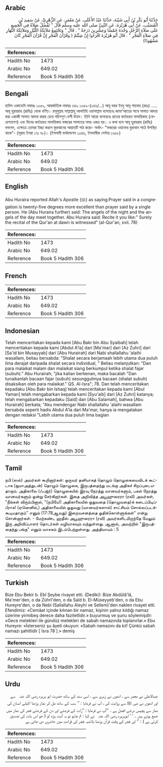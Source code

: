 ## Arabic


<div dir="rtl" lang="ar" style={{fontSize:'larger',backgroundColor:'#f8f9fa',padding:20}}>
حَدَّثَنَا أَبُو بَكْرِ بْنُ أَبِي شَيْبَةَ، حَدَّثَنَا عَبْدُ الأَعْلَى، عَنْ مَعْمَرٍ، عَنِ الزُّهْرِيِّ، عَنْ سَعِيدِ بْنِ الْمُسَيَّبِ، عَنْ أَبِي هُرَيْرَةَ، عَنِ النَّبِيِّ صلى الله عليه وسلم قَالَ ‏"‏ تَفْضُلُ صَلاَةٌ فِي الْجَمِيعِ عَلَى صَلاَةِ الرَّجُلِ وَحْدَهُ خَمْسًا وَعِشْرِينَ دَرَجَةً ‏"‏ ‏.‏ قَالَ ‏"‏ وَتَجْتَمِعُ مَلاَئِكَةُ اللَّيْلِ وَمَلاَئِكَةُ النَّهَارِ فِي صَلاَةِ الْفَجْرِ ‏"‏ ‏.‏ قَالَ أَبُو هُرَيْرَةَ اقْرَءُوا إِنْ شِئْتُمْ ‏(‏ وَقُرْآنَ الْفَجْرِ إِنَّ قُرْآنَ الْفَجْرِ كَانَ مَشْهُودًا‏)‏
</div>
<div style={{backgroundColor:'#f8f9fa',padding:20, marginBottom: 10}}><table> <thead> <tr> <th>References:</th> <th></th> </tr> </thead> <tbody><tr><td>Hadith No</td><td>1473</td></tr><tr><td>Arabic No</td><td>649.02</td></tr><tr><td>Reference</td><td>Book 5 Hadith 306</td></tr></tbody></table></div>

## Bengali


<div dir="ltr" lang="bn" style={{fontSize:'larger',backgroundColor:'#f8f9fa',padding:20}}>
হাদিস একাডেমি নাম্বারঃ ১৩৫৯, আন্তর্জাতিক নাম্বারঃ ৬৪৯ ১৩৫৯-(২৪৬/...) আবূ বকর ইবনু আবূ শায়বাহ (রহঃ) ..... আবূ হুরায়রাহ (রাযিঃ) থেকে বর্ণিত। রসূলুল্লাহ সাল্লাল্লাহু আলাইহি ওয়াসাল্লাম বলেছেনঃ জামা'আতের সাথে সালাত আদায় করা একাকী সালাত আদায় করার চেয়ে পচিশগুণ বেশী উত্তম। তিনি আরো বলেছেনঃ রাতের কর্তব্যরত মালায়িকাহ (ফেরেশতাগণ) এবং দিনের কর্তব্যরত মালায়িকাহ ফজরের সালাতের সময় একত্র হয়। এ কথা বলে আবূ হুরায়রাহ (রাযিঃ) বললেন, এক্ষেত্রে তোমরা ইচ্ছা করলে কুরআনের আয়াতটি পাঠ করো- অর্থাৎ- "ফজরের ওয়াক্তের কুরআন পাঠে উপস্থিত থাকে"- (সূরাহ ইসরা ১৭ঃ ৭৮)। (ইসলামী ফাউন্ডেশন ১৩৪৬, ইসলামীক সেন্টার ১৩৫৮)
</div>
<div style={{backgroundColor:'#f8f9fa',padding:20, marginBottom: 10}}><table> <thead> <tr> <th>References:</th> <th></th> </tr> </thead> <tbody><tr><td>Hadith No</td><td>1473</td></tr><tr><td>Arabic No</td><td>649.02</td></tr><tr><td>Reference</td><td>Book 5 Hadith 306</td></tr></tbody></table></div>

## English


<div dir="ltr" lang="en" style={{fontSize:'larger',backgroundColor:'#f8f9fa',padding:20}}>
Abu Huraira reported Allah's Apostle (ﷺ) as saying:Prayer said in a congregation is twenty-five degrees more excellent than prayer said by a single person. He (Abu Huraira further) said: The angels of the night and the angels of the day meet together. Abu Huraira said: Recite it you like:" Surely the recital of the Qur'an at dawn is witnessed" (al-Qur'an, xvii. 78)
</div>
<div style={{backgroundColor:'#f8f9fa',padding:20, marginBottom: 10}}><table> <thead> <tr> <th>References:</th> <th></th> </tr> </thead> <tbody><tr><td>Hadith No</td><td>1473</td></tr><tr><td>Arabic No</td><td>649.02</td></tr><tr><td>Reference</td><td>Book 5 Hadith 306</td></tr></tbody></table></div>

## French


<div dir="ltr" lang="fr" style={{fontSize:'larger',backgroundColor:'#f8f9fa',padding:20}}>

</div>
<div style={{backgroundColor:'#f8f9fa',padding:20, marginBottom: 10}}><table> <thead> <tr> <th>References:</th> <th></th> </tr> </thead> <tbody><tr><td>Hadith No</td><td>1473</td></tr><tr><td>Arabic No</td><td>649.02</td></tr><tr><td>Reference</td><td>Book 5 Hadith 306</td></tr></tbody></table></div>

## Indonesian


<div dir="ltr" lang="id" style={{fontSize:'larger',backgroundColor:'#f8f9fa',padding:20}}>
Telah menceritakan kepada kami [Abu Bakr bin Abu Syaibah] telah menceritakan kepada kami [Abdul A'la] dari [Ma'mar] dari [Az Zuhri] dari [Sa'id bin Musayyab] dari [Abu Hurairah] dari Nabi shallallahu 'alaihi wasallam, beliau bersabda: "Shalat secara berjamaah lebih utama dua puluh lima derajat daripada shalat secara individual, " Beliau melanjutkan: "Dan para malaikat malam dan malaikat siang berkumpul ketika shalat fajar (subuh)." Abu Hurairah; "jika kalian berkenan, maka bacalah "Dan tunaikanlah bacaan fajar (subuh) sesungguhnya bacaan (shalat subuh) disaksikan oleh para malaikat." QS. Al-Isra"; 78. Dan telah menceritakan kepadaku [Abu Bakr bin Ishaq] telah menceritakan kepada kami [Abul Yaman] telah mengabarkan kepada kami [Syu'aib] dari [Az Zuhri] katanya; telah mengabarkan kepadaku [Said] dan [Abu Salamah], bahwa [Abu Hurairah] berkata; "Aku mendengar Nabi shallallahu 'alaihi wasallam bersabda seperti hadis Abdul A'la dari Ma'mar, hanya ia mengatakan dengan redaksi "Lebih utama dua puluh lima bagian
</div>
<div style={{backgroundColor:'#f8f9fa',padding:20, marginBottom: 10}}><table> <thead> <tr> <th>References:</th> <th></th> </tr> </thead> <tbody><tr><td>Hadith No</td><td>1473</td></tr><tr><td>Arabic No</td><td>649.02</td></tr><tr><td>Reference</td><td>Book 5 Hadith 306</td></tr></tbody></table></div>

## Tamil


<div dir="ltr" lang="ta" style={{fontSize:'larger',backgroundColor:'#f8f9fa',padding:20}}>
நபி (ஸல்) அவர்கள் கூறினார்கள்: ஒருவர் தனியாகத் தொழும் தொழுகையைவிடக் கூட்டாக (ஜமாஅத்துடன்) தொழும் தொழுகை, இருபத்தைந்து மடங்கு அதிகச் சிறப்புடையதாகும். அதிகாலை (ஃபஜ்ர்) தொழுகையில் இரவு நேரத்து வானவர்களும், பகல் நேரத்து வானவர்களும் ஒன்று சேர்கிறார்கள். இதை அறிவித்த அபூஹுரைரா (ரலி) அவர்கள், "நீங்கள் விரும்பினால், "(நபியே!) அதிகாலையில் ஓதுவதை (தொழுவதை)க் கடைப்பிடிப்பீராக! (ஏனெனில்,) அதிகாலையில் ஓதுவது (வானவர்களால்) சாட்சியம் சொல்லப்படக்கூடியதாகும்" எனும் (17:78ஆவது) இறைவசனத்தை ஓதிக்கொள்ளுங்கள்" என்று சொன்னார்கள். - மேற்கண்ட ஹதீஸ் அபூஹுரைரா (ரலி) அவர்களிடமிருந்தே மேலும் இரு அறிவிப்பாளர் தொடர்கள் வழியாகவும் வந்துள்ளது. ஆனால், அவற்றில் "இருபத்தைந்து பங்கு" எனும் வாசகம் இடம்பெற்றுள்ளது. அத்தியாயம் : 5
</div>
<div style={{backgroundColor:'#f8f9fa',padding:20, marginBottom: 10}}><table> <thead> <tr> <th>References:</th> <th></th> </tr> </thead> <tbody><tr><td>Hadith No</td><td>1473</td></tr><tr><td>Arabic No</td><td>649.02</td></tr><tr><td>Reference</td><td>Book 5 Hadith 306</td></tr></tbody></table></div>

## Turkish


<div dir="ltr" lang="tr" style={{fontSize:'larger',backgroundColor:'#f8f9fa',padding:20}}>
Bize Ebu Bekir b. Ebî Şeybe rivayet etti. (Dediki): Bize Abdülâ'lâ, Ma'mer'den, o da Zührî'den, o da Saîd b. El-Müseyyeb'den, o da Ebu Hureyre'den, o da Nebi (Sallallahu Aleyhi ve Sellem)'den naklen rivayet etti. Efendimiz: «Cemâat içinde kılınan bir namaz, kişinin yalnız kıldığı namaz üzerine yirmibeş derece daha faziletlidir.» buyurmuş ve şunu söylemişdir: «Gece melekleri ile gündüz melekleri de sabah namazında toplanırlar.» Ebu Hureyre: «İsterseniz şu âyeti okuyun: «Sabah namazını da kıl! Çünkü sabah namazı şahitlidir [ İsra 78 ].» demiş
</div>
<div style={{backgroundColor:'#f8f9fa',padding:20, marginBottom: 10}}><table> <thead> <tr> <th>References:</th> <th></th> </tr> </thead> <tbody><tr><td>Hadith No</td><td>1473</td></tr><tr><td>Arabic No</td><td>649.02</td></tr><tr><td>Reference</td><td>Book 5 Hadith 306</td></tr></tbody></table></div>

## Urdu


<div dir="rtl" lang="ur" style={{fontSize:'larger',backgroundColor:'#f8f9fa',padding:20}}>
عبدالاعلی نے معمر سے ، انھوں نے زہری سے ، اسی سند کے ساتھ حضرت ابو ہریرہ ‌رضی ‌اللہ ‌عنہ ‌ ‌ سے اور انھوں نے نبی ﷺ سے روایت کی ، آپ نے فرمایا : ’’ سب کے ساتھ مل کر نماز پڑھنا اکیلے انسان کی نماز سے پچیس درجے افضل ہے ۔ ’’آپ نے فرمایا : ’’رات کے فرشتے اور دن کے فرشتے فجر کی نماز میں جمع ہوتے ہیں ۔ ‘ ‘ ابوہریرہ ‌رضی ‌اللہ ‌عنہ ‌ ‌ نے کہا : تم چاہو تو یہ آیت پڑھ لو ( جو اس بات کی تصدیق کرتی ہے ) : ’’ اور فجر کے وقت قرآن پڑھنا بلاشبہ فجر کی قراءت میں حاضری دی جاتی ہے
</div>
<div style={{backgroundColor:'#f8f9fa',padding:20, marginBottom: 10}}><table> <thead> <tr> <th>References:</th> <th></th> </tr> </thead> <tbody><tr><td>Hadith No</td><td>1473</td></tr><tr><td>Arabic No</td><td>649.02</td></tr><tr><td>Reference</td><td>Book 5 Hadith 306</td></tr></tbody></table></div>